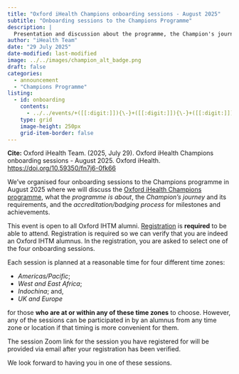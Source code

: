 ```yaml
---
title: "Oxford iHealth Champions onboarding sessions - August 2025"
subtitle: "Onboarding sessions to the Champions Programme"
description: |
  Presentation and discussion about the programme, the Champion's journey and its requirements, the new credentialing and badging process for milestones and achievements, and support and mentorship available
author: "iHealth Team"
date: "29 July 2025"
date-modified: last-modified
image: ../../images/champion_alt_badge.png
draft: false
categories:
  - announcement
  - "Champions Programme"
listing:
  - id: onboarding
    contents:
      - ../../events/+([[:digit:]]){\-}+([[:digit:]]){\-}+([[:digit:]])*{\.qmd}
    type: grid
    image-height: 250px
    grid-item-border: false
---
```


::: {.column-margin}

**Cite:** Oxford iHealth Team. (2025, July 29). Oxford iHealth Champions onboarding sessions - August 2025. Oxford iHealth. [https://doi.org/10.59350/fn7j6-0fk66](https://doi.org/10.59350/fn7j6-0fk66)

:::

We've organised four onboarding sessions to the Champions programme in August 2025 where we will discuss the [Oxford iHealth Champions programme](https://oxford-ihtm.io/champions/), what the *programme is about*, the *Champion's journey* and its requirements, and the *accreditation/badging process* for milestones and achievements.

This event is open to all Oxford IHTM alumni. [Registration](https://forms.gle/vWy1qMbjALSHAswY7){.external target="_blank"} is **required** to be able to attend. Registration is required so we can verify that you are indeed an Oxford IHTM alumnus. In the registration, you are asked to select one of the four onboarding sessions.

Each session is planned at a reasonable time for four different time zones:

- *Americas/Pacific*;
- *West and East Africa*;
- *Indochina*; and,
- *UK and Europe*

for those **who are at or within any of these time zones** to choose. However, any of the sessions can be participated in by an alumnus from any time zone or location if that timing is more convenient for them.

The session Zoom link for the session you have registered for will be provided via email after your registration has been verified.

We look forward to having you in one of these sessions.

::: {#onboarding}
:::



